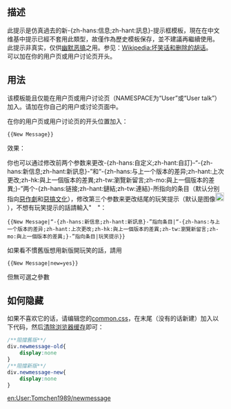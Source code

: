 <includeonly><!-- 在這裡加入模板的保護標識 --></includeonly><noinclude>{{template doc page viewed directly}}</noinclude>
<!-- 在本行下編輯模板說明 -->
{{Uses_TemplateStyles|Template:Newmessage/style.css}}
{{esoteric}}

== 描述 ==
此提示是仿真過去的新-{zh-hans:信息;zh-hant:訊息}-提示框模板，現在在中文维基中提示已經不套用此類型，故僅作為歷史模板保存，並不建議再繼續使用。<br>
此提示非真实，仅供[[幽默]][[恶搞]]之用。参见：[[Wikipedia:坏笑话和删除的胡话]]。<br>
可以加在你的用户页或用户讨论页开头。

== 用法 ==
该模板能且仅能在用户页或用户讨论页（NAMESPACE为“User”或“User talk”）加入。请加在你自己的用户或讨论页面中。

在你的用户页或用户讨论页的开头位置加入：
<pre>
{{New Message}}
</pre>

效果：
{{New Message}}

你也可以通过修改前两个参数来更改-{zh-hans:自定义;zh-hant:自訂}-“-{zh-hans:新信息;zh-hant:新訊息}-”和“-{zh-hans:与上一个版本的差异;zh-hant:上次更改;zh-hk:與上一個版本的差異;zh-tw:瀏覽新留言;zh-mo:與上一個版本的差異;}-”两个-{zh-hans:链接;zh-hant:鏈結;zh-tw:連結}-所指向的条目（默认分别指向[[惡作劇]]和[[惡搞文化]]），修改第三个参数来更改结尾的玩笑提示（默认是图像[[File:Ambox humor.svg|20px|此提示非真实，仅供幽默恶搞之用]]），不想有玩笑提示的話請輸入"　"：
<pre>{{New Message|“-{zh-hans:新信息;zh-hant:新訊息}-”指向条目|“-{zh-hans:与上一个版本的差异;zh-hant:上次更改;zh-hk:與上一個版本的差異;zh-tw:瀏覽新留言;zh-mo:與上一個版本的差異;}-”指向条目|玩笑提示}}</pre>

如果看不慣舊版想用新版開玩笑的話，請用
<pre>
{{New Message|new=yes}}
</pre>
但無可選之參數

== 如何隐藏 ==
如果不喜欢它的话，请编辑您的[[Special:MyPage/common.css|common.css]]，在末尾（没有的话新建）加入以下代码，然后[[Wikipedia:更新服务器缓存|清除浏览器缓存]]即可：
<syntaxhighlight lang=css>
/**阻擋舊版**/
div.newmessage-old{
	display:none
}
/**阻擋新版**/
div.newmessage-new{
	display:none
}
</syntaxhighlight>
<noinclude></noinclude><includeonly>
[[en:User:Tomchen1989/newmessage]]
</includeonly>